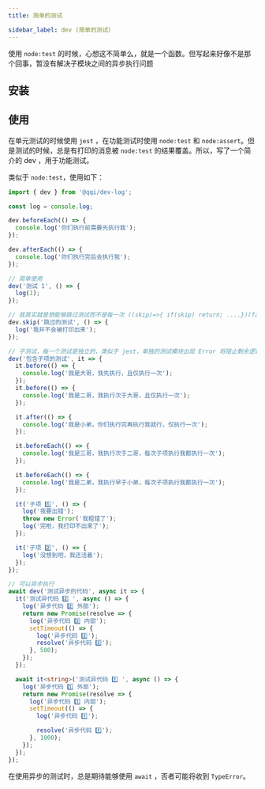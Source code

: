 ```yaml
---
title: 简单的测试

sidebar_label: dev (简单的测试）
---
```


<PackageInfo packageName="@qqi/dev" githubRepoName="qqi" />

使用 `node:test` 的时候，心想这不简单么，就是一个函数。但写起来好像不是那个回事，暂没有解决子模块之间的异步执行问题

## 安装

<InstallInfo name="@qqi/dev" dev />

## 使用

在单元测试的时候使用 `jest` ，在功能测试时使用 `node:test` 和 `node:assert`。但是测试的时候，总是有打印的消息被 `node:test` 的结果覆盖。所以，写了一个简介的 dev ，用于功能测试。

类似于 `node:test`，使用如下：

```ts
import { dev } from '@qqi/dev-log';

const log = console.log;

dev.beforeEach(() => {
  console.log('你们执行前需要先执行我');
});

dev.afterEach(() => {
  console.log('你们执行完后会执行我');
});

// 简单使用
dev('测试 1', () => {
  log(1);
});

// 我其实就是想能够跳过测试而不是每一次 ((skip)=>{ if(skip) return; ....})(false)
dev.skip('跳过的测试', () => {
  log('我并不会被打印出来');
});

// 子测试，每一个测试是独立的，类似于 jest，单独的测试模块出现 Error 将阻止剩余逻辑执行
dev('包含子项的测试', it => {
  it.before(() => {
    console.log('我是大哥，我先执行，且仅执行一次');
  });
  it.before(() => {
    console.log('我是二哥，我执行次于大哥，且仅执行一次');
  });

  it.after(() => {
    console.log('我是小弟，你们执行完再执行我就行，仅执行一次');
  });

  it.beforeEach(() => {
    console.log('我是三哥，我执行次于二哥，每次子项执行我都执行一次');
  });

  it.beforeEach(() => {
    console.log('我是二弟，我执行早于小弟，每次子项执行我都执行一次');
  });

  it('子项 1️⃣', () => {
    log('我要出错');
    throw new Error('我粗错了');
    log('完啦，我打印不出来了');
  });

  it('子项 2️⃣', () => {
    log('没想到吧，我还活着');
  });
});

// 可以异步执行
await dev('测试异步的代码', async it => {
  it('测试异代码 2️⃣ ', async () => {
    log('异步代码 2️⃣ 外部');
    return new Promise(resolve => {
      log('异步代码 2️⃣ 内部');
      setTimeout(() => {
        log('异步代码 2️⃣');
        resolve('异步代码 2️⃣');
      }, 500);
    });
  });

  await it<string>('测试异代码 1️⃣ ', async () => {
    log('异步代码 1️⃣ 外部');
    return new Promise(resolve => {
      log('异步代码 1️⃣ 内部');
      setTimeout(() => {
        log('异步代码 1️⃣');

        resolve('异步代码 1️⃣');
      }, 1000);
    });
  });
});
```

在使用异步的测试时，总是期待能够使用 `await` ，否者可能将收到 `TypeError`。
